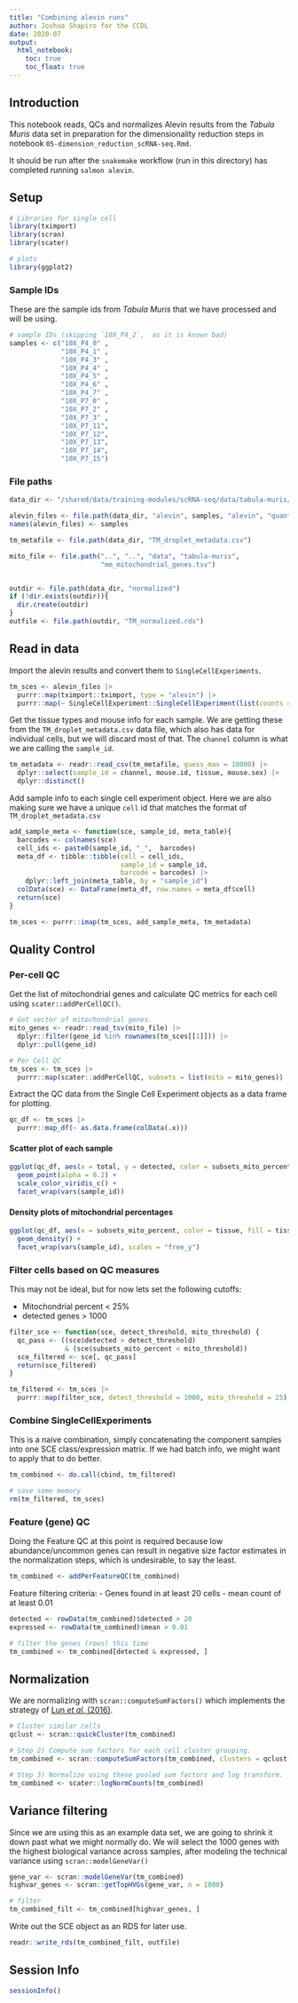 ```yaml
---
title: "Combining alevin runs"
author: Joshua Shapiro for the CCDL
date: 2020-07
output:
  html_notebook:
    toc: true
    toc_float: true
---
```


## Introduction

This notebook reads, QCs and normalizes Alevin results from the *Tabula Muris* data set in preparation for the dimensionality reduction steps in notebook `05-dimension_reduction_scRNA-seq.Rmd`.

It should be run after the `snakemake` workflow (run in this directory) has completed running `salmon alevin`.

## Setup
```r
# Libraries for single cell
library(tximport)
library(scran)
library(scater)

# plots
library(ggplot2)
```


### Sample IDs

These are the sample ids from *Tabula Muris* that we have processed and will be using.

```r
# sample IDs (skipping `10X_P4_2`,  as it is known bad)
samples <- c("10X_P4_0" ,
             "10X_P4_1" ,
             "10X_P4_3" ,
             "10X_P4_4" ,
             "10X_P4_5" ,
             "10X_P4_6" ,
             "10X_P4_7" ,
             "10X_P7_0" ,
             "10X_P7_2" ,
             "10X_P7_3" ,
             "10X_P7_11",
             "10X_P7_12",
             "10X_P7_13",
             "10X_P7_14",
             "10X_P7_15")
```


### File paths

```r
data_dir <- "/shared/data/training-modules/scRNA-seq/data/tabula-muris/"

alevin_files <- file.path(data_dir, "alevin", samples, "alevin", "quants_mat.gz")
names(alevin_files) <- samples

tm_metafile <- file.path(data_dir, "TM_droplet_metadata.csv")

mito_file <- file.path("..", "..", "data", "tabula-muris",
                       "mm_mitochondrial_genes.tsv")


outdir <- file.path(data_dir, "normalized")
if (!dir.exists(outdir)){
  dir.create(outdir)
}
outfile <- file.path(outdir, "TM_normalized.rds")

```

## Read in data

Import the alevin results and convert them to `SingleCellExperiments`.
```r
tm_sces <- alevin_files |>
  purrr::map(tximport::tximport, type = "alevin") |>
  purrr::map(~ SingleCellExperiment::SingleCellExperiment(list(counts = .x$counts)))
```

Get the tissue types and mouse info for each sample.
We are getting these from the `TM_droplet_metadata.csv` data file, which also has data for individual cells, but we will discard most of that.
The `channel` column is what we are calling the `sample_id`.

```r
tm_metadata <- readr::read_csv(tm_metafile, guess_max = 10000) |>
  dplyr::select(sample_id = channel, mouse.id, tissue, mouse.sex) |>
  dplyr::distinct()
```

Add sample info to each single cell experiment object.
Here we are also making sure we have a unique `cell` id that matches the format of `TM_droplet_metadata.csv`

```r
add_sample_meta <- function(sce, sample_id, meta_table){
  barcodes <- colnames(sce)
  cell_ids <- paste0(sample_id, "_",  barcodes)
  meta_df <- tibble::tibble(cell = cell_ids,
                            sample_id = sample_id,
                            barcode = barcodes) |>
    dplyr::left_join(meta_table, by = "sample_id")
  colData(sce) <- DataFrame(meta_df, row.names = meta_df$cell)
  return(sce)
}

tm_sces <- purrr::imap(tm_sces, add_sample_meta, tm_metadata)
```


## Quality Control

### Per-cell QC

Get the list of mitochondrial genes and calculate QC metrics for each cell using `scater::addPerCellQC()`.

```r
# Get vector of mitochondrial genes.
mito_genes <- readr::read_tsv(mito_file) |>
  dplyr::filter(gene_id %in% rownames(tm_sces[[1]])) |>
  dplyr::pull(gene_id)

# Per Cell QC
tm_sces <- tm_sces |>
  purrr::map(scater::addPerCellQC, subsets = list(mito = mito_genes))
```

Extract the QC data from the Single Cell Experiment objects as a data frame for plotting.

```r
qc_df <- tm_sces |>
  purrr::map_df(~ as.data.frame(colData(.x)))
```

#### Scatter plot of each sample
```r
ggplot(qc_df, aes(x = total, y = detected, color = subsets_mito_percent)) +
  geom_point(alpha = 0.2) +
  scale_color_viridis_c() +
  facet_wrap(vars(sample_id))
```

#### Density plots of mitochondrial percentages
```r
ggplot(qc_df, aes(x = subsets_mito_percent, color = tissue, fill = tissue)) +
  geom_density() +
  facet_wrap(vars(sample_id), scales = "free_y")
```

### Filter cells based on QC measures

This may not be ideal, but for now lets set the following cutoffs:

- Mitochondrial percent < 25%
- detected genes > 1000


```r
filter_sce <- function(sce, detect_threshold, mito_threshold) {
  qc_pass <- ((sce$detected > detect_threshold)
              & (sce$subsets_mito_percent < mito_threshold))
  sce_filtered <- sce[, qc_pass]
  return(sce_filtered)
}

tm_filtered <- tm_sces |>
  purrr::map(filter_sce, detect_threshold = 1000, mito_threshold = 25)
```


### Combine SingleCellExperiments

This is a naive combination, simply concatenating the component samples into one SCE class/expression matrix.
If we had batch info, we might want to apply that to do better.

```r
tm_combined <- do.call(cbind, tm_filtered)

# save some memory
rm(tm_filtered, tm_sces)
```

### Feature (gene) QC

Doing the Feature QC at this point is required because low abundance/uncommon genes can result in negative size factor estimates in the normalization steps, which is undesirable, to say the least.


```r
tm_combined <- addPerFeatureQC(tm_combined)
```

Feature filtering criteria:
- Genes found in at least 20 cells
- mean count of at least 0.01

```r
detected <- rowData(tm_combined)$detected > 20
expressed <- rowData(tm_combined)$mean > 0.01

# filter the genes (rows) this time
tm_combined <- tm_combined[detected & expressed, ]
```


## Normalization

We are normalizing with `scran::computeSumFactors()` which implements the strategy of [Lun
*et al.* (2016)](https://genomebiology.biomedcentral.com/articles/10.1186/s13059-016-0947-7).

```r
# Cluster similar cells
qclust <- scran::quickCluster(tm_combined)

# Step 2) Compute sum factors for each cell cluster grouping.
tm_combined <- scran::computeSumFactors(tm_combined, clusters = qclust)

# Step 3) Normalize using these pooled sum factors and log transform.
tm_combined <- scater::logNormCounts(tm_combined)
```


## Variance filtering

Since we are using this as an example data set, we are going to shrink it down past what we might normally do.
We will select the 1000 genes with the highest biological variance across samples, after modeling the technical variance using `scran::modelGeneVar()`

```r
gene_var <- scran::modelGeneVar(tm_combined)
highvar_genes <- scran::getTopHVGs(gene_var, n = 1000)

# filter
tm_combined_filt <- tm_combined[highvar_genes, ]
```



Write out the SCE object as an RDS for later use.

```r
readr::write_rds(tm_combined_filt, outfile)
```


## Session Info
```r
sessionInfo()
```



